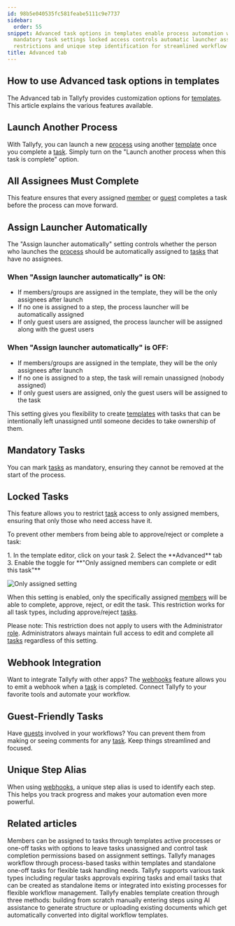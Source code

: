 ```yaml
---
id: 98b5e040535fc581feabe5111c9e7737
sidebar:
  order: 55
snippet: Advanced task options in templates enable process automation webhook integration
  mandatory task settings locked access controls automatic launcher assignment guest
  restrictions and unique step identification for streamlined workflow management.
title: Advanced tab
---
```



## How to use Advanced task options in templates

The Advanced tab in Tallyfy provides customization options for [templates](/products/pro/documenting/templates/). This article explains the various features available.

## Launch Another Process

With Tallyfy, you can launch a new [process](/products/pro/tracking-and-tasks/processes/) using another [template](/products/pro/documenting/templates/) once you complete a [task](/products/pro/tracking-and-tasks/tasks/). Simply turn on the "Launch another process when this task is complete" option.

## All Assignees Must Complete

This feature ensures that every assigned [member](/products/pro/documenting/members/) or [guest](/products/pro/documenting/guests/) completes a task before the process can move forward.

## Assign Launcher Automatically

The "Assign launcher automatically" setting controls whether the person who launches the [process](/products/pro/tracking-and-tasks/processes/) should be automatically assigned to [tasks](/products/pro/tracking-and-tasks/tasks/) that have no assignees.

### When "Assign launcher automatically" is ON:

- If members/groups are assigned in the template, they will be the only assignees after launch
- If no one is assigned to a step, the process launcher will be automatically assigned
- If only guest users are assigned, the process launcher will be assigned along with the guest users

### When "Assign launcher automatically" is OFF:

- If members/groups are assigned in the template, they will be the only assignees after launch
- If no one is assigned to a step, the task will remain unassigned (nobody assigned)
- If only guest users are assigned, only the guest users will be assigned to the task

This setting gives you flexibility to create [templates](/products/pro/documenting/templates/) with tasks that can be intentionally left unassigned until someone decides to take ownership of them.

## Mandatory Tasks

You can mark [tasks](/products/pro/tracking-and-tasks/tasks/) as mandatory, ensuring they cannot be removed at the start of the process.

## Locked Tasks

This feature allows you to restrict [task](/products/pro/tracking-and-tasks/tasks/) access to only assigned members, ensuring that only those who need access have it.

To prevent other members from being able to approve/reject or complete a task:

<Steps>
1. In the template editor, click on your task
2. Select the **Advanced** tab
3. Enable the toggle for **"Only assigned members can complete or edit this task"**
</Steps>

![Only assigned setting](https://screenshots.tallyfy.com/tallyfy%2Fpro%2Fdesktop-light-only-assigned-can-complete.png)

When this setting is enabled, only the specifically assigned [members](/products/pro/documenting/members/) will be able to complete, approve, reject, or edit the task. This restriction works for all task types, including approve/reject [tasks](/products/pro/tracking-and-tasks/tasks/).

Please note: This restriction does not apply to users with the Administrator [role](/products/pro/documenting/members/how-do-i-manage-member-permissions-in-tallyfy/). Administrators always maintain full access to edit and complete all [tasks](/products/pro/tracking-and-tasks/tasks/) regardless of this setting.

## Webhook Integration

Want to integrate Tallyfy with other apps? The [webhooks](/products/pro/integrations/webhooks/) feature allows you to emit a webhook when a [task](/products/pro/tracking-and-tasks/tasks/) is completed. Connect Tallyfy to your favorite tools and automate your workflow.

## Guest-Friendly Tasks

Have [guests](/products/pro/documenting/guests/) involved in your workflows? You can prevent them from making or seeing comments for any [task](/products/pro/tracking-and-tasks/tasks/). Keep things streamlined and focused.

## Unique Step Alias

When using [webhooks](/products/pro/integrations/webhooks/), a unique step alias is used to identify each step. This helps you track progress and makes your automation even more powerful.


## Related articles
<CardGrid>
<LinkTitleCard header="<b>Edit Task > Assign members or guests after launching</b>" href="/products/pro/tracking-and-tasks/tasks/edit-task/how-can-i-assign-members-to-tasks-in-tallyfy/" > Members can be assigned to tasks through templates active processes or one-off tasks with options to leave tasks unassigned and control task completion permissions based on assignment settings. </LinkTitleCard>
<LinkTitleCard header="<b>Tracking And Tasks > More about tasks</b>" href="/products/pro/tracking-and-tasks/tasks/" > Tallyfy manages workflow through process-based tasks within templates and standalone one-off tasks for flexible task handling needs. </LinkTitleCard>
<LinkTitleCard header="<b>Tasks > Step types</b>" href="/products/pro/tracking-and-tasks/tasks/what-types-of-tasks-can-i-create-with-tallyfy/" > Tallyfy supports various task types including regular tasks approvals expiring tasks and email tasks that can be created as standalone items or integrated into existing processes for flexible workflow management. </LinkTitleCard>
<LinkTitleCard header="<b>Templates > Create a template</b>" href="/products/pro/documenting/templates/create-template/" > Tallyfy enables template creation through three methods: building from scratch manually entering steps using AI assistance to generate structure or uploading existing documents which get automatically converted into digital workflow templates. </LinkTitleCard>
</CardGrid>